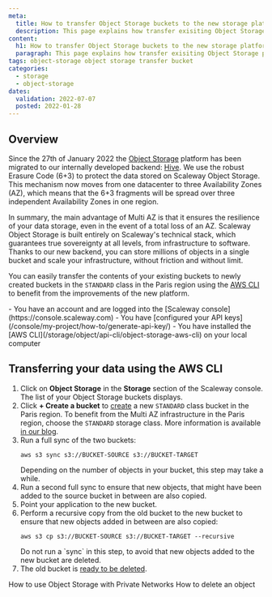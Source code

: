 ```yaml
---
meta:
  title: How to transfer Object Storage buckets to the new storage platform
  description: This page explains how transfer exisiting Object Storage platforms to the new storage platform 
content:
  h1: How to transfer Object Storage buckets to the new storage platform
  paragraph: This page explains how transfer exisiting Object Storage platforms to the new storage platform 
tags: object-storage object storage transfer bucket
categories:
  - storage
  - object-storage
dates:
  validation: 2022-07-07
  posted: 2022-01-28
---
```


## Overview

Since the 27th of January 2022 the [Object Storage](/storage/object/quickstart/) platform has been migrated to our internally developed backend: [Hive](https://papers.s3.fr-par.scw.cloud/hive.pdf).
We use the robust Erasure Code (6+3) to protect the data stored on Scaleway Object Storage. This mechanism now moves from one datacenter to three Availability Zones (AZ), which means that the 6+3 fragments will be spread over three independent Availability Zones in one region.

In summary, the main advantage of Multi AZ is that it ensures the resilience of your data storage, even in the event of a total loss of an AZ.
Scaleway Object Storage is built entirely on Scaleway's technical stack, which guarantees true sovereignty at all levels, from infrastructure to software. Thanks to our new backend, you can store millions of objects in a single bucket and scale your infrastructure, without friction and without limit. 

You can easily transfer the contents of your existing buckets to newly created buckets in the `STANDARD` class in the Paris region using the [AWS CLI](/storage/object/api-cli/object-storage-aws-cli) to benefit from the improvements of the new platform.


<Macro id="iam-requirements" />
 
<Message type="requirement">
  - You have an account and are logged into the [Scaleway console](https://console.scaleway.com)
  - You have [configured your API keys](/console/my-project/how-to/generate-api-key/)
  - You have installed the [AWS CLI](/storage/object/api-cli/object-storage-aws-cli) on your local computer
</Message>

## Transferring your data using the AWS CLI 

1. Click on **Object Storage** in the **Storage** section of the Scaleway console. The list of your Object Storage buckets displays.
2. Click **+ Create a bucket** to [create](https://console.scaleway.com/object-storage/buckets/create) a new `STANDARD` class bucket in the Paris region.
    <Message type="note">
      To benefit from the Multi AZ infrastructure in the Paris region, choose the `STANDARD` storage class. More information is available [in our blog](https://blog.scaleway.com/improve-disaster-resiliency-with-highly-redundant-multi-az-object-storage/).
    </Message>
3. Run a full sync of the two buckets:
    ```
    aws s3 sync s3://BUCKET-SOURCE s3://BUCKET-TARGET
    ```
    <Message type="note">
      Depending on the number of objects in your bucket, this step may take a while.
    </Message>
4. Run a second full sync to ensure that new objects, that might have been added to the source bucket in between are also copied.
5. Point your application to the new bucket.
6. Perform a recursive copy from the old bucket to the new bucket to ensure that new objects added in between are also copied:
    ```
    aws s3 cp s3://BUCKET-SOURCE s3://BUCKET-TARGET --recursive
    ```
    <Message type="tip">
      Do not run a `sync` in this step, to avoid that new objects added to the new bucket are deleted.
    </Message>
7. The old bucket is [ready to be deleted](/storage/object/how-to/delete-a-bucket/).

<Navigation title="See Also">
  <PreviousButton to="/storage/object/how-to/use-obj-stor-with-private-networks/">How to use Object Storage with Private Networks</PreviousButton>
  <NextButton to="/storage/object/how-to/delete-an-object/">How to delete an object</NextButton>
</Navigation>